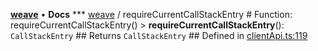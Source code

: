 [**weave**](/reference/typescript-sdk/weave/index) • **Docs** *** [weave](/reference/typescript-sdk/weave/index) / requireCurrentCallStackEntry # Function: requireCurrentCallStackEntry() > **requireCurrentCallStackEntry**(): `CallStackEntry` ## Returns `CallStackEntry` ## Defined in [clientApi.ts:119](https://github.com/wandb/weave/blob/e2313369cb35bc1b6f97c70539926dd951ead21e/sdks/node/src/clientApi.ts#L119)